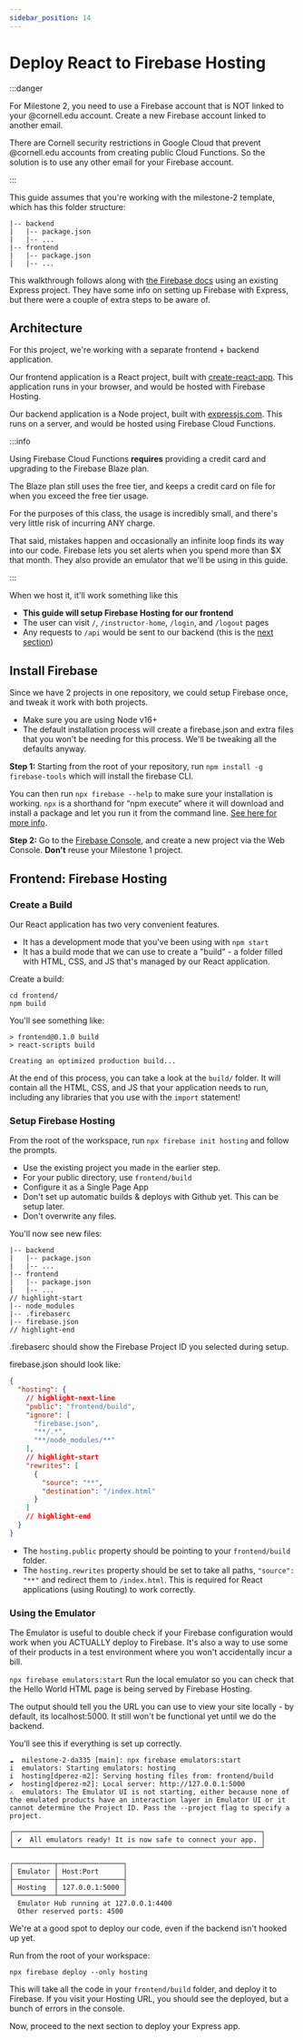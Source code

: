 ```yaml
---
sidebar_position: 14
---
```


# Deploy React to Firebase Hosting

:::danger

For Milestone 2, you need to use a Firebase account that is NOT linked to your @cornell.edu account. Create a new Firebase account linked to another email.

There are Cornell security restrictions in Google Cloud that prevent @cornell.edu accounts from creating public Cloud Functions. So the solution is to use any other email for your Firebase account.

:::

This guide assumes that you're working with the milestone-2 template, which has this folder structure:

```
|-- backend
|   |-- package.json
|   |-- ...
|-- frontend
|   |-- package.json
|   |-- ...
```

This walkthrough follows along with [the Firebase docs](https://firebase.google.com/docs/hosting/functions) using an existing Express project. They have some info on setting up Firebase with Express, but there were a couple of extra steps to be aware of.

## Architecture

For this project, we're working with a separate frontend + backend application.

Our frontend application is a React project, built with [create-react-app](https://create-react-app.dev/). This application runs in your browser, and would be hosted with Firebase Hosting.

Our backend application is a Node project, built with [expressjs.com](https://expressjs.com/). This runs on a server, and would be hosted using Firebase Cloud Functions.

:::info

Using Firebase Cloud Functions __requires__ providing a credit card and upgrading to the Firebase Blaze plan.

The Blaze plan still uses the free tier, and keeps a credit card on file for when you exceed the free tier usage.

For the purposes of this class, the usage is incredibly small, and there's very little risk of incurring ANY charge.

That said, mistakes happen and occasionally an infinite loop finds its way into our code. Firebase lets you set alerts when you spend more than $X that month. They also provide an emulator that we'll be using in this guide.

:::

When we host it, it'll work something like this

<AppMermaid />

* __This guide will setup Firebase Hosting for our frontend__
* The user can visit `/`, `/instructor-home`, `/login`, and `/logout` pages
* Any requests to `/api` would be sent to our backend (this is the [next section](./deploy-express-to-firebase.mdx))


## Install Firebase

Since we have 2 projects in one repository, we could setup Firebase once, and tweak it work with both projects.

* Make sure you are using Node v16+
* The default installation process will create a firebase.json and extra files that you won't be needing for this process. We'll be tweaking all the defaults anyway.

__Step 1:__ Starting from the root of your repository, run `npm install -g firebase-tools` which will install the firebase CLI.

You can then run `npx firebase --help` to make sure your installation is working. `npx` is a shorthand for “npm execute” where it will download and install a package and let you run it from the command line. [See here for more info](https://www.freecodecamp.org/news/npm-vs-npx-whats-the-difference/).

__Step 2:__ Go to the [Firebase Console](https://console.firebase.google.com/u/0/), and create a new project via the Web Console. __Don't__ reuse your Milestone 1 project.


## Frontend: Firebase Hosting

### Create a Build

Our React application has two very convenient features.
* It has a development mode that you've been using with `npm start`
* It has a build mode that we can use to create a "build" - a folder filled with HTML, CSS, and JS that's managed by our React application.

Create a build:
```console
cd frontend/
npm build
```

You'll see something like:
```
> frontend@0.1.0 build
> react-scripts build

Creating an optimized production build...
```

At the end of this process, you can take a look at the `build/` folder. It will contain all the HTML, CSS, and JS that your application needs to run, including any libraries that you use with the `import` statement!

### Setup Firebase Hosting

From the root of the workspace, run `npx firebase init hosting` and follow the prompts.

* Use the existing project you made in the earlier step.
* For your public directory, use `frontend/build`
* Configure it as a Single Page App
* Don't set up automatic builds & deploys with Github yet. This can be setup later.
* Don't overwrite any files.

You'll now see new files:

```plain
|-- backend
|   |-- package.json
|   |-- ...
|-- frontend
|   |-- package.json
|   |-- ...
// highlight-start
|-- node_modules
|-- .firebaserc
|-- firebase.json
// highlight-end
```
.firebaserc should show the Firebase Project ID you selected during setup.

firebase.json should look like:
```json
{
  "hosting": {
    // highlight-next-line
    "public": "frontend/build",
    "ignore": [
      "firebase.json",
      "**/.*",
      "**/node_modules/**"
    ],
    // highlight-start
    "rewrites": [
      {
        "source": "**",
        "destination": "/index.html"
      }
    ]
    // highlight-end
  }
}
```

* The `hosting.public` property should be pointing to your `frontend/build` folder.
* The `hosting.rewrites` property should be set to take all paths, `"source": "**"` and redirect them to `/index.html`. This is required for React applications (using Routing) to work correctly.

### Using the Emulator

The Emulator is useful to double check if your Firebase configuration would work when you ACTUALLY deploy to Firebase. It's also a way to use some of their products in a test environment where you won't accidentally incur a bill.

`npx firebase emulators:start` Run the local emulator so you can check that the Hello World HTML page is being served by Firebase Hosting.

The output should tell you the URL you can use to view your site locally - by default, its localhost:5000. It still won't be functional yet until we do the backend.

You’ll see this if everything is set up correctly.

```console
☁  milestone-2-da335 [main]: npx firebase emulators:start
i  emulators: Starting emulators: hosting
i  hosting[dperez-m2]: Serving hosting files from: frontend/build
✔  hosting[dperez-m2]: Local server: http://127.0.0.1:5000
⚠  emulators: The Emulator UI is not starting, either because none of the emulated products have an interaction layer in Emulator UI or it cannot determine the Project ID. Pass the --project flag to specify a project.

┌─────────────────────────────────────────────────────────────┐
│ ✔  All emulators ready! It is now safe to connect your app. │
└─────────────────────────────────────────────────────────────┘

┌──────────┬────────────────┐
│ Emulator │ Host:Port      │
├──────────┼────────────────┤
│ Hosting  │ 127.0.0.1:5000 │
└──────────┴────────────────┘
  Emulator Hub running at 127.0.0.1:4400
  Other reserved ports: 4500
```

We're at a good spot to deploy our code, even if the backend isn't hooked up yet.

Run from the root of your workspace:
```
npx firebase deploy --only hosting
```
This will take all the code in your `frontend/build` folder, and deploy it to Firebase. If you visit your Hosting URL, you should see the deployed, but a bunch of errors in the console.

Now, proceed to the next section to deploy your Express app.